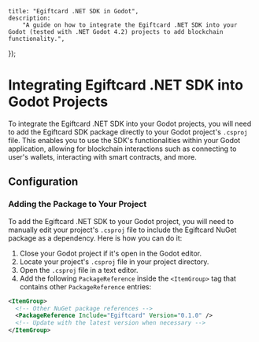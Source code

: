 
	title: "Egiftcard .NET SDK in Godot",
	description:
		"A guide on how to integrate the Egiftcard .NET SDK into your Godot (tested with .NET Godot 4.2) projects to add blockchain functionality.",
});

# Integrating Egiftcard .NET SDK into Godot Projects

To integrate the Egiftcard .NET SDK into your Godot projects, you will need to add the Egiftcard SDK package directly to your Godot project's `.csproj` file. This enables you to use the SDK's functionalities within your Godot application, allowing for blockchain interactions such as connecting to user's wallets, interacting with smart contracts, and more.

## Configuration

### Adding the Package to Your Project

To add the Egiftcard .NET SDK to your Godot project, you will need to manually edit your project's `.csproj` file to include the Egiftcard NuGet package as a dependency. Here is how you can do it:

1. Close your Godot project if it's open in the Godot editor.
2. Locate your project's `.csproj` file in your project directory.
3. Open the `.csproj` file in a text editor.
4. Add the following `PackageReference` inside the `<ItemGroup>` tag that contains other `PackageReference` entries:

```xml
<ItemGroup>
  <!-- Other NuGet package references -->
  <PackageReference Include="Egiftcard" Version="0.1.0" />
  <!-- Update with the latest version when necessary -->
</ItemGroup>
```
